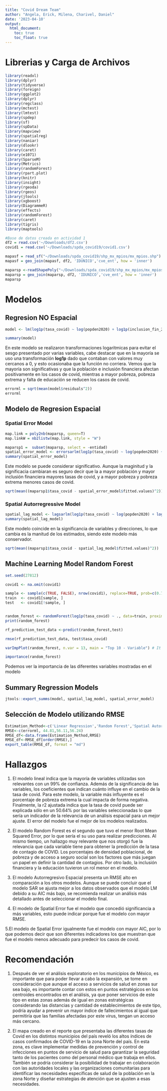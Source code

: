 ```yaml
---
title: "Covid Dream Team"
author: "Angela, Erick, Milena, Charivel, Daniel"
date: '2023-04-10'
output: 
  html_document:
    toc: true
    toc_float: true
---
```

# Librerias y Carga de Archivos
```r
library(readxl)
library(dplyr)
library(tidyverse)
library(foreign)
library(ggplot2)
library(dplyr)
library(regclass)
library(mctest)
library(lmtest)
library(spdep)
library(sf)
library(spData)
library(mapview)
library(spatialreg)
library(naniar)
library(dlookr)
library(caret)
library(e1071)
library(SparseM)
library(Metrics)
library(randomForest)
library(rpart.plot)
library(knitr)
library(insight)
library(rgeoda)
library(rgeos)
library(jtools)
library(xgboost)
library(DiagrammeR)
library(effects)
library(randomForest)
library(caret)
library(tigris)
library(maptools)
```

```r
#Base de datos creada en actividad 1
df2 = read.csv('~/Downloads/df2.csv')
covid1 = read.csv('~/Downloads/spda_covid19/covid1.csv')
```

```r
mapasf = read_sf("~/Downloads/spda_covid19/shp_mx_mpios/mx_mpios.shp")
mapasf = geo_join(mapasf, df2, 'IDUNICO','cve_ent', how = 'inner')
```

```r
maparsp <-readShapePoly("~/Downloads/spda_covid19/shp_mx_mpios/mx_mpios.shp",IDvar="IDUNICO",proj4string=CRS("+proj=longlat")) ### reads data from a polygon shapefile.
maparsp = geo_join(maparsp, df2, 'IDUNICO','cve_ent', how = 'inner')
maparsp
```

# Modelos
## Regresion NO Espacial
```r
model <- lm(log1p(tasa_covid) ~ log(popden2020) + log1p(inclusion_fin_2019) + porcentaje_pob_pobreza + log1p(porcentaje_pob_pobreza_ext) + log1p(pob_6.14_no_edu) + porcentaje_pob_acceso_ss + cant_hosp, data = df2)

summary(model)
```
En este modelo se realizaron transformaciones logaritmicas para evitar el sesgo presentado por varias variables, cabe destacar que en la mayoría se uso una transformación **log1p** dado que contaban con valores muy cercanos a 0, y esto ocasionaba que la función no corriera. Vemos que la mayoría son significativas y que la población e inclusión financiera afectan positivamente en los casos de covid, mientras a mayor pobreza, pobreza extrema y falta de educación se reducen los casos de covid.


```r
errorml = sqrt(mean(model$residuals^2))
errorml
```

## Modelo de Regresion Espacial
### Spatial Error Model

```r
map.link = poly2nb(maparsp, queen=T)
map.linkW = nb2listw(map.link, style = "W")
```


```r
maparsp1 =  subset(maparsp, select = -entidad)
spatial_error_model <- errorsarlm(log1p(tasa_covid) ~ log(popden2020) + log1p(inclusion_fin_2019) + porcentaje_pob_pobreza + log1p(porcentaje_pob_pobreza_ext) + log1p(pob_6.14_no_edu) + porcentaje_pob_acceso_ss + cant_hosp, data = maparsp1, map.linkW, method = "Matrix")
summary(spatial_error_model)
```
Este modelo se puede considerar significativo. Aunque la maginitud y la significacia cambiaran es seguro decir que la a mayor población y mayor inclusión financiera mayores tasas de covid, y a mayor pobreza y pobreza extrema menores casos de covid. 

```r
sqrt(mean((maparsp1$tasa_covid - spatial_error_model$fitted.values)^2))
```

### Spatial Autorregressive Model
```r
spatial_lag_model <- lagsarlm(log1p(tasa_covid) ~ log(popden2020) + log1p(inclusion_fin_2019) + porcentaje_pob_pobreza + log1p(porcentaje_pob_pobreza_ext) + log1p(pob_6.14_no_edu) + porcentaje_pob_acceso_ss + cant_hosp, data = maparsp1, map.linkW, method = "Matrix")
summary(spatial_lag_model)
```
Este modelo coincide en la significancia de variables y direcciones, lo que cambia es la manitud de los estimados, siendo este modelo más conservador.

```r
sqrt(mean((maparsp1$tasa_covid - spatial_lag_model$fitted.values)^2))
```

## Machine Learning Model Random Forest
```r
set.seed(27812)

covid1 <- na.omit(covid1)

sample <- sample(c(TRUE, FALSE), nrow(covid1), replace=TRUE, prob=c(0.7,0.3))
train  <- covid1[sample, ]
test   <- covid1[!sample, ]


random_forest <- randomForest(log1p(tasa_covid) ~ ., data=train, proximity=TRUE)
print(random_forest) 
```

```r
rf_prediction_test_data <-predict(random_forest,test)

rmse(rf_prediction_test_data, test$tasa_covid)
```

```r
varImpPlot(random_forest, n.var = 13, main = "Top 10 - Variable") # It displays a variable importance plot from the random forest model. 
```

```r
importance(random_forest)
```
Podemos ver la importancia de las diferentes variables mostradas en el modelo

## Summary Regression Models
```r
jtools::export_summs(model, spatial_lag_model, spatial_error_model)
```

## Selección de Modelo utilizando RMSE
```r
Estimation_Method<-c('Linear Regression','Random Forest','Spatial Autorregresive','Spatial Error')
RMSE<-c(errorml, 44.81,56.11,56.24)
RMSE_df<-data.frame(Estimation_Method,RMSE)
RMSE_df<-RMSE_df[order(RMSE),]
export_table(RMSE_df, format = "md")
```

# Hallazgos
  
1. El modelo lineal indica que la mayoría de variables utilizadas son relevantes con un 99% de confianza. Además de la significancia de las variables, los coeficientes que indican cuánto influye en el cambio de la tasa de covid. Para este modelo, la variable más influyente es el porcentaje de pobreza extrema la cual impacta de forma negativa. Finalmente, la r2 ajustada indica que la tasa de covid puede ser explicada sólo en un 50.64% por las variables seleccionadas lo que sería un indicador de la relevancia de un análisis espacial para un mejor ajuste. El error del modelo fue el mejor de los modelos realizados.
  
2. El modelo Random Forest es el segundo que tuvo el menor Root Mean Squared Error, por lo que sería el su uso para realizar predicciones. Al mismo tiempo, un hallazgo muy relevante que nos otorgó fue la relevancia que cada variable tiene para obtener la predicción de la tasa de contagio de COVID. Los porcentajes de densidad poblacional, de pobreza y de acceso a seguro social son los factores que más juegan un papel en definir la cantidad de contagios. Por otro lado, la inclusión financiera y la educación tuvieron un rol menor en el modelo.
  
3. El modelo Autorregresivo Espacial presenta un RMSE alto en comparación a los otros modelos. Aunque se puede concluir que el modelo SAR se ajusta mejor a los datos observados que el modelo LM debido a su AIC más bajo, se recomienda realizar un análisis más detallado antes de seleccionar el modelo final.
  
4. El modelo de Spatial Error fue el modelo que concedió significancia a más variables, esto puede indicar porque fue el modelo con mayor RMSE. 
  
5.El modelo de Spatial Error igualmente fue el modelo con mayor AIC, por lo que podemos decir que son diferentes indicadores los que muestran que fue el modelo menos adecuado para predecir los casos de covid.
  
# Recomendación
  
1. Después de ver el análisis exploratorio en los municipios de México, es importante que para poder llevar a cabo la expansión, se tome en consideración que aunque el acceso a servicios de salud en zonas sur sea bajo, es importante contar con estos en puntos estratégicos en los centroides encontrados en el análisis, ya que poner servicios de este tipo en estas zonas además de igual en zonas estratégicas considerando las distancias y cantidad de establecimientos de este tipo, podría ayudar a prevenir un mayor índice de fallecimientos al igual que permitiría que las familias afectadas por este virus, tengan un acceso más cercano.
  
2. El mapa creado en el reporte que presentaba las diferentes tasas de Covid en los distintos municipios del país reveló los altos índices de casos confirmados de COVID-19 en la zona Norte del país. En esta zona, es clave implementar medidas de prevención y control de infecciones en puntos de servicio de salud para garantizar la seguridad tanto de los pacientes como del personal médico que trabaja en ellos. También se podría considerar la posibilidad de trabajar en colaboración con las autoridades locales y las organizaciones comunitarias para identificar las necesidades específicas de salud de la población en la zona Norte y diseñar estrategias de atención que se ajusten a esas necesidades.
